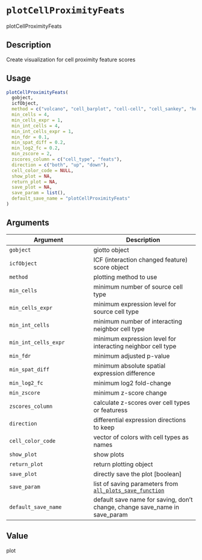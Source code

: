 # `plotCellProximityFeats`

plotCellProximityFeats


## Description

Create visualization for cell proximity feature scores


## Usage

```r
plotCellProximityFeats(
  gobject,
  icfObject,
  method = c("volcano", "cell_barplot", "cell-cell", "cell_sankey", "heatmap", "dotplot"),
  min_cells = 4,
  min_cells_expr = 1,
  min_int_cells = 4,
  min_int_cells_expr = 1,
  min_fdr = 0.1,
  min_spat_diff = 0.2,
  min_log2_fc = 0.2,
  min_zscore = 2,
  zscores_column = c("cell_type", "feats"),
  direction = c("both", "up", "down"),
  cell_color_code = NULL,
  show_plot = NA,
  return_plot = NA,
  save_plot = NA,
  save_param = list(),
  default_save_name = "plotCellProximityFeats"
)
```


## Arguments

Argument      |Description
------------- |----------------
`gobject`     |     giotto object
`icfObject`     |     ICF (interaction changed feature) score object
`method`     |     plotting method to use
`min_cells`     |     minimum number of source cell type
`min_cells_expr`     |     minimum expression level for source cell type
`min_int_cells`     |     minimum number of interacting neighbor cell type
`min_int_cells_expr`     |     minimum expression level for interacting neighbor cell type
`min_fdr`     |     minimum adjusted p-value
`min_spat_diff`     |     minimum absolute spatial expression difference
`min_log2_fc`     |     minimum log2 fold-change
`min_zscore`     |     minimum z-score change
`zscores_column`     |     calculate z-scores over cell types or featuress
`direction`     |     differential expression directions to keep
`cell_color_code`     |     vector of colors with cell types as names
`show_plot`     |     show plots
`return_plot`     |     return plotting object
`save_plot`     |     directly save the plot [boolean]
`save_param`     |     list of saving parameters from [`all_plots_save_function`](#allplotssavefunction)
`default_save_name`     |     default save name for saving, don't change, change save_name in save_param


## Value

plot


